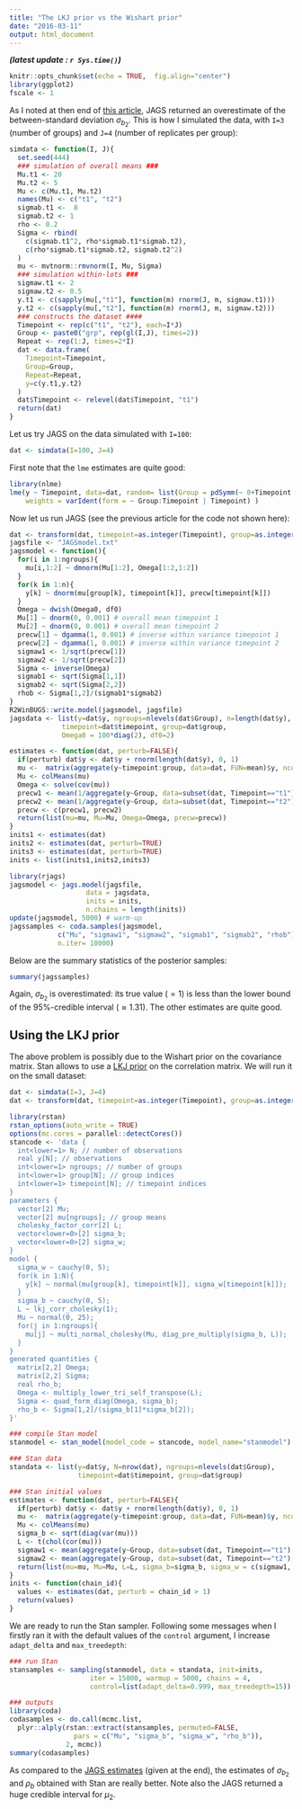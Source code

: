 ```yaml
---
title: "The LKJ prior vs the Wishart prior"
date: "2016-03-11"
output: html_document
---
```


***(latest update : `r Sys.time()`)***
<br/>

```r
knitr::opts_chunk$set(echo = TRUE,  fig.align="center")
library(ggplot2)
fscale <- 1
```

As I noted at then end of [this  article](http://stla.github.io/stlapblog/posts/MixedRepeatModel.html), JAGS returned an overestimate of the between-standard deviation $\sigma_{b_2}$. 
This is how I simulated the data, with `I=3` (number of groups) and `J=4` (number of replicates per group):

```r
simdata <- function(I, J){
  set.seed(444) 
  ### simulation of overall means ###
  Mu.t1 <- 20
  Mu.t2 <- 5
  Mu <- c(Mu.t1, Mu.t2)
  names(Mu) <- c("t1", "t2")
  sigmab.t1 <-  8
  sigmab.t2 <- 1
  rho <- 0.2
  Sigma <- rbind(
    c(sigmab.t1^2, rho*sigmab.t1*sigmab.t2),
    c(rho*sigmab.t1*sigmab.t2, sigmab.t2^2)
  )
  mu <- mvtnorm::rmvnorm(I, Mu, Sigma)
  ### simulation within-lots ###
  sigmaw.t1 <- 2
  sigmaw.t2 <- 0.5
  y.t1 <- c(sapply(mu[,"t1"], function(m) rnorm(J, m, sigmaw.t1)))
  y.t2 <- c(sapply(mu[,"t2"], function(m) rnorm(J, m, sigmaw.t2)))
  ### constructs the dataset ####
  Timepoint <- rep(c("t1", "t2"), each=I*J)
  Group <- paste0("grp", rep(gl(I,J), times=2))
  Repeat <- rep(1:J, times=2*I) 
  dat <- data.frame(
    Timepoint=Timepoint,
    Group=Group,
    Repeat=Repeat, 
    y=c(y.t1,y.t2)
  )
  dat$Timepoint <- relevel(dat$Timepoint, "t1") 
  return(dat)
}
```

Let us try JAGS on the data simulated with `I=100`:

```r
dat <- simdata(I=100, J=4)
```

First note that the `lme` estimates are quite good:

```r
library(nlme)
lme(y ~ Timepoint, data=dat, random= list(Group = pdSymm(~ 0+Timepoint )), 
	weights = varIdent(form = ~ Group:Timepoint | Timepoint) )
```

Now let us run JAGS (see the previous article for the code not shown here):

```r
dat <- transform(dat, timepoint=as.integer(Timepoint), group=as.integer(Group))
jagsfile <- "JAGSmodel.txt" 
jagsmodel <- function(){
  for(i in 1:ngroups){
    mu[i,1:2] ~ dmnorm(Mu[1:2], Omega[1:2,1:2])
  }
  for(k in 1:n){
    y[k] ~ dnorm(mu[group[k], timepoint[k]], precw[timepoint[k]])
  }
  Omega ~ dwish(Omega0, df0)
  Mu[1] ~ dnorm(0, 0.001) # overall mean timepoint 1
  Mu[2] ~ dnorm(0, 0.001) # overall mean timepoint 2
  precw[1] ~ dgamma(1, 0.001) # inverse within variance timepoint 1
  precw[2] ~ dgamma(1, 0.001) # inverse within variance timepoint 2
  sigmaw1 <- 1/sqrt(precw[1])
  sigmaw2 <- 1/sqrt(precw[2])
  Sigma <- inverse(Omega)
  sigmab1 <- sqrt(Sigma[1,1])
  sigmab2 <- sqrt(Sigma[2,2])
  rhob <- Sigma[1,2]/(sigmab1*sigmab2)
}
R2WinBUGS::write.model(jagsmodel, jagsfile)
jagsdata <- list(y=dat$y, ngroups=nlevels(dat$Group), n=length(dat$y), 
             timepoint=dat$timepoint, group=dat$group,
             Omega0 = 100*diag(2), df0=2)
```

```r
estimates <- function(dat, perturb=FALSE){
  if(perturb) dat$y <- dat$y + rnorm(length(dat$y), 0, 1)
  mu <-  matrix(aggregate(y~timepoint:group, data=dat, FUN=mean)$y, ncol=2, byrow=TRUE)
  Mu <- colMeans(mu)
  Omega <- solve(cov(mu))
  precw1 <- mean(1/aggregate(y~Group, data=subset(dat, Timepoint=="t1"), FUN=var)$y)
  precw2 <- mean(1/aggregate(y~Group, data=subset(dat, Timepoint=="t2"), FUN=var)$y)
  precw <- c(precw1, precw2)
  return(list(mu=mu, Mu=Mu, Omega=Omega, precw=precw))
}
inits1 <- estimates(dat)
inits2 <- estimates(dat, perturb=TRUE)
inits3 <- estimates(dat, perturb=TRUE)
inits <- list(inits1,inits2,inits3)
```


```r
library(rjags)
jagsmodel <- jags.model(jagsfile,
                   data = jagsdata, 
                   inits = inits, 
                   n.chains = length(inits))
update(jagsmodel, 5000) # warm-up
jagssamples <- coda.samples(jagsmodel, 
            c("Mu", "sigmaw1", "sigmaw2", "sigmab1", "sigmab2", "rhob"), 
            n.iter= 10000)
```

Below are the summary statistics of the posterior samples:

```r
summary(jagssamples)
```

Again, $\sigma_{b_2}$ is overestimated: its true value ($=1$) is less than the lower bound of the $95\%$-credible interval ($\approx 1.31$). The other estimates are quite good. 


## Using the LKJ prior

The above problem is possibly due to the Wishart prior on the covariance matrix. 
Stan allows to use a [LKJ prior](http://stla.github.io/stlapblog/posts/StanLKJprior.html) on the correlation matrix. We will run it on the small dataset:

```r
dat <- simdata(I=3, J=4)
dat <- transform(dat, timepoint=as.integer(Timepoint), group=as.integer(Group))
```

```r
library(rstan)
rstan_options(auto_write = TRUE)
options(mc.cores = parallel::detectCores())
stancode <- 'data {
  int<lower=1> N; // number of observations
  real y[N]; // observations 
  int<lower=1> ngroups; // number of groups
  int<lower=1> group[N]; // group indices
  int<lower=1> timepoint[N]; // timepoint indices
}
parameters {
  vector[2] Mu;
  vector[2] mu[ngroups]; // group means
  cholesky_factor_corr[2] L; 
  vector<lower=0>[2] sigma_b; 
  vector<lower=0>[2] sigma_w; 
}
model {
  sigma_w ~ cauchy(0, 5);
  for(k in 1:N){
    y[k] ~ normal(mu[group[k], timepoint[k]], sigma_w[timepoint[k]]);
  }
  sigma_b ~ cauchy(0, 5);
  L ~ lkj_corr_cholesky(1);
  Mu ~ normal(0, 25);
  for(j in 1:ngroups){
    mu[j] ~ multi_normal_cholesky(Mu, diag_pre_multiply(sigma_b, L));
  }
}
generated quantities {
  matrix[2,2] Omega;
  matrix[2,2] Sigma;
  real rho_b;
  Omega <- multiply_lower_tri_self_transpose(L);
  Sigma <- quad_form_diag(Omega, sigma_b); 
  rho_b <- Sigma[1,2]/(sigma_b[1]*sigma_b[2]);
}'

### compile Stan model
stanmodel <- stan_model(model_code = stancode, model_name="stanmodel")

### Stan data
standata <- list(y=dat$y, N=nrow(dat), ngroups=nlevels(dat$Group),  
                 timepoint=dat$timepoint, group=dat$group)

### Stan initial values
estimates <- function(dat, perturb=FALSE){
  if(perturb) dat$y <- dat$y + rnorm(length(dat$y), 0, 1)
  mu <-  matrix(aggregate(y~timepoint:group, data=dat, FUN=mean)$y, ncol=2, byrow=TRUE)
  Mu <- colMeans(mu)
  sigma_b <- sqrt(diag(var(mu)))
  L <- t(chol(cor(mu)))
  sigmaw1 <- mean(aggregate(y~Group, data=subset(dat, Timepoint=="t1"), FUN=sd)$y)
  sigmaw2 <- mean(aggregate(y~Group, data=subset(dat, Timepoint=="t2"), FUN=sd)$y)
  return(list(mu=mu, Mu=Mu, L=L, sigma_b=sigma_b, sigma_w = c(sigmaw1, sigmaw2)))
}
inits <- function(chain_id){
  values <- estimates(dat, perturb = chain_id > 1)
  return(values)
}
```

We are ready to run the Stan sampler. Following some messages when I firstly ran it with the default values of the `control` argument, I increase `adapt_delta` and `max_treedepth`:

```r
### run Stan
stansamples <- sampling(stanmodel, data = standata, init=inits, 
                    iter = 15000, warmup = 5000, chains = 4,
                    control=list(adapt_delta=0.999, max_treedepth=15))

### outputs
library(coda)
codasamples <- do.call(mcmc.list, 
  plyr::alply(rstan::extract(stansamples, permuted=FALSE, 
                pars = c("Mu", "sigma_b", "sigma_w", "rho_b")), 
              2, mcmc))
summary(codasamples)
```

As compared to the [JAGS estimates](http://stla.github.io/stlapblog/posts/MixedRepeatModel.html) (given at the end), the estimates of $\sigma_{b_2}$ and $\rho_b$ obtained with Stan are really better. Note also the JAGS returned a huge credible interval for $\mu_2$. 
